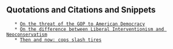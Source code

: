 == Quotations and Citations and Snippets ==
    * [[On the threat of the GOP to American Democracy]]
    * [[On the difference between Liberal Interventionism and Neoconservatism]]
    * [[Then and now: cops slash tires]]
